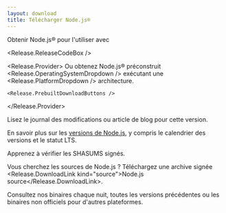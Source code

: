 ```yaml
---
layout: download
title: Télécharger Node.js®
---
```


<section>
  Obtenir Node.js® <Release.VersionDropdown /> pour <Release.OperatingSystemDropdown /> l'utiliser <Release.InstallationMethodDropdown /> avec <Release.PackageManagerDropdown />

<Release.ReleaseCodeBox />

  <Release.Provider>
    Ou obtenez Node.js® préconstruit <Release.OperatingSystemDropdown /> exécutant une <Release.PlatformDropdown /> architecture.

    <Release.PrebuiltDownloadButtons />

  </Release.Provider>
</section>

<section>
  Lisez le <Release.ChangelogLink>journal des modifications</Release.ChangelogLink> ou <Release.BlogPostLink>article de blog</Release.BlogPostLink> pour cette version.

En savoir plus sur les [versions de Node.js](/about/previous-releases), y compris le calendrier des versions et le statut LTS.

Apprenez à <LinkWithArrow href="https://github.com/nodejs/node#verifying-binaries">vérifier</LinkWithArrow> les SHASUMS signés.

Vous cherchez les sources de Node.js ? Téléchargez une archive signée <Release.DownloadLink kind="source">Node.js source</Release.DownloadLink>.

Consultez nos binaires <LinkWithArrow href="https://nodejs.org/download/nightly/">chaque nuit</LinkWithArrow>, toutes les <LinkWithArrow href="https://nodejs.org/download/release/">versions précédentes</LinkWithArrow> ou les binaires <LinkWithArrow href="https://unofficial-builds.nodejs.org/download/">non officiels</LinkWithArrow> pour d'autres plateformes.

</section>
